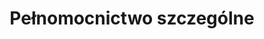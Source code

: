 ---
slug: pelnomicnictwo-szczegolne
title: Pełnomocnictwo szczególne
categories: [rodzina, biznes, praca]
---